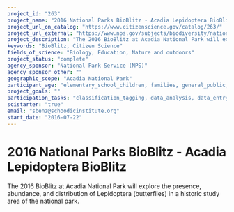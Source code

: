 ```yaml
---
project_id: "263"
project_name: "2016 National Parks BioBlitz - Acadia Lepidoptera BioBlitz"
project_url_on_catalog: "https://www.citizenscience.gov/catalog/263/"
project_url_external: "https://www.nps.gov/subjects/biodiversity/national-parks-bioblitz.htm"
project_description: "The 2016 BioBlitz at Acadia National Park will explore the presence, abundance, and distribution of Lepidoptera (butterflies) in a historic study area of the national park."
keywords: "BioBlitz, Citizen Science"
fields_of_science: "Biology, Education, Nature and outdoors"
project_status: "complete"
agency_sponsor: "National Park Service (NPS)"
agency_sponsor_other: ""
geographic_scope: "Acadia National Park"
participant_age: "elementary_school_children, families, general_public, middle_school_children, targeted_group, teens"
project_goals: ""
participation_tasks: "classification_tagging, data_analysis, data_entry, finding_entities, identification, learning, observation, site_selection_description, specimen_sample_collection"
scistarter: "true"
email: "sbenz@schoodicinstitute.org"
start_date: "2016-07-22"
---
```


# 2016 National Parks BioBlitz - Acadia Lepidoptera BioBlitz

The 2016 BioBlitz at Acadia National Park will explore the presence, abundance, and distribution of Lepidoptera (butterflies) in a historic study area of the national park.
